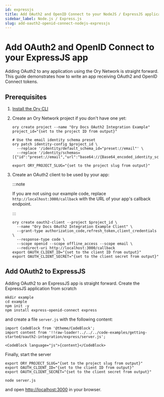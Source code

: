 ```yaml
---
id: expressjs
title: Add OAuth2 and OpenID Connect to your NodeJS / ExpressJS application
sidebar_label: Node.js / Express.js
slug: add-oauth2-openid-connect-nodejs-expressjs
---
```


# Add OAuth2 and OpenID Connect to your ExpressJS app

Adding OAuth2 to any application using the Ory Network is straight forward. This guide demonstrates how to write an app receiving
OAuth2 and OpenID Connect tokens.

## Prerequisites

1. [Install the Ory CLI](../../guides/cli/01_installation.mdx)
2. Create an Ory Network project if you don't have one yet:

   ```shell
   ory create project --name "Ory Docs OAuth2 Integration Example"
   project_id="{set to the project ID from output}"

   # Use the email identity schema preset
   ory patch identity-config $project_id \
     --replace '/identity/default_schema_id="preset://email"' \
     --replace '/identity/schemas=[{"id":"preset://email","url":"base64://{Base64_encoded_identity_schema}"}]'

   export ORY_PROJECT_SLUG="{set to the project slug from output}"
   ```

3. Create an OAuth2 client to be used by your app:

   :::note

   If you are not using our example code, replace `http://localhost:3000/callback` with the URL of your app's callback endpoint.

   :::

   ```shell
   ory create oauth2-client --project $project_id \
     --name "Ory Docs OAuth2 Integration Example Client" \
     --grant-type authorization_code,refresh_token,client_credentials \
     --response-type code \
     --scope openid --scope offline_access --scope email \
     --redirect-uri http://localhost:3000/callback
   export OAUTH_CLIENT_ID="{set to the client ID from output}"
   export OAUTH_CLIENT_SECRET="{set to the client secret from output}"
   ```

## Add OAuth2 to ExpressJS

Adding OAuth2 to an ExpressJS app is straight forward. Create the ExpressJS application from scratch

```shell
mkdir example
cd example
npm init -y
npm install express-openid-connect express
```

and create a file `server.js` with the following content:

```mdx-code-block title="server.js"
import CodeBlock from '@theme/CodeBlock';
import content from '!!raw-loader!../../../code-examples/getting-started/oauth2-integration/express/server.js';

<CodeBlock language="js">{content}</CodeBlock>
```

Finally, start the server

```shell
export ORY_PROJECT_SLUG="{set to the project slug from output}"
export OAUTH_CLIENT_ID="{set to the client ID from output}"
export OAUTH_CLIENT_SECRET="{set to the client secret from output}"

node server.js
```

and open [http://localhost:3000](http://localhost:3000) in your browser.
